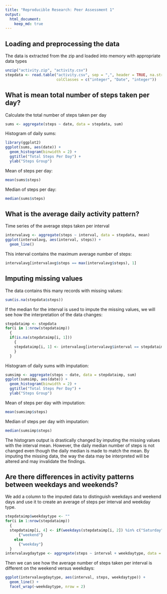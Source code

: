 ```yaml
---
title: "Reproducible Research: Peer Assessment 1"
output: 
  html_document:
    keep_md: true
---
```



## Loading and preprocessing the data

The data is extracted from the zip and loaded into memory with appropriate data types

```r
unzip("activity.zip", "activity.csv")
stepdata <- read.table("activity.csv", sep = ",", header = TRUE, na.strings = "NA", 
                       colClasses = c("integer", "Date", "integer"))
```

## What is mean total number of steps taken per day?

Calculate the total number of steps taken per day

```r
sums <- aggregate(steps ~ date, data = stepdata, sum)
```

Histogram of daily sums:

```r
library(ggplot2)
ggplot(sums, aes(date)) + 
  geom_histogram(binwidth = 2) + 
  ggtitle("Total Steps Per Day") + 
  ylab("Steps Group")
```

Mean of steps per day:

```r
mean(sums$steps)
```

Median of steps per day:

```r
median(sums$steps)
```

## What is the average daily activity pattern?

Time series of the average steps taken per interval

```r
intervalavg <- aggregate(steps ~ interval, data = stepdata, mean)
ggplot(intervalavg, aes(interval, steps)) + 
  geom_line()
```

This interval contains the maximum average number of steps:

```r
intervalavg[intervalavg$steps == max(intervalavg$steps), 1]
```

## Imputing missing values

The data contains this many records with missing values:

```r
sum(is.na(stepdata$steps))
```

If the median for the interval is used to impute the missing values, we will see how the interpretation of the data changes:

```r
stepdataimp <- stepdata
for(i in 1:nrow(stepdataimp))
  {
  if(is.na(stepdataimp[i, 1]))
    {
    stepdataimp[i, 1] <- intervalavg[intervalavg$interval == stepdataimp[i, 3], 2]
    }
  }
```

Histogram of daily sums with imputation:

```r
sumsimp <- aggregate(steps ~ date, data = stepdataimp, sum)
ggplot(sumsimp, aes(date)) + 
  geom_histogram(binwidth = 2) + 
  ggtitle("Total Steps Per Day") + 
  ylab("Steps Group")
```

Mean of steps per day with imputation:

```r
mean(sumsimp$steps)
```

Median of steps per day with imputation:

```r
median(sumsimp$steps)
```

The histogram output is drastically changed by imputing the missing values with the interval mean.
However, the daily median number of steps is not changed even though the daily median is made to match the mean.
By imputing the missing data, the way the data may be interpreted will be altered and may invalidate the findings.

## Are there differences in activity patterns between weekdays and weekends?

We add a column to the imputed data to distinguish weekdays and weekend days and use it to create an average of steps per interval and weekday type.

```r
stepdataimp$weekdaytype <- ""
for(i in 1:nrow(stepdataimp))
  {
  stepdataimp[i, 4] <- if(weekdays(stepdataimp[i, 2]) %in% c("Saturday", "Sunday"))
      {"weekend"}
    else
      {"weekday"}
  }
intervalavgdaytype <- aggregate(steps ~ interval + weekdaytype, data = stepdataimp, mean)
```

Then we can see how the average number of steps taken per interval is different on the weekend versus weekdays:

```r
ggplot(intervalavgdaytype, aes(interval, steps, weekdaytype)) + 
  geom_line() + 
  facet_wrap(~weekdaytype, nrow = 2)
```
